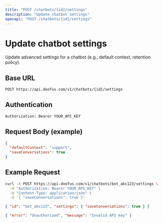 ```yaml
---
title: "POST /chatbots/{id}/settings"
description: "Update chatbot settings"
openapi: "POST /chatbots/{id}/settings"
---
```


# Update chatbot settings

Update advanced settings for a chatbot (e.g., default context, retention policy).

## Base URL

```bash
POST https://api.doofus.com/v1/chatbots/{id}/settings
```

## Authentication

```bash
Authorization: Bearer YOUR_API_KEY
```

## Request Body (example)

```json
{
  "defaultContext": "support",
  "saveConversations": true
}
```

## Example Request

```bash
curl -X POST https://api.doofus.com/v1/chatbots/bot_abc123/settings \
  -H "Authorization: Bearer YOUR_API_KEY" \
  -H "Content-Type: application/json" \
  -d '{ "saveConversations": true }'
```

```json Response (200)
{ "id": "bot_abc123", "settings": { "saveConversations": true } }
```

```json Response (401)
{ "error": "Unauthorized", "message": "Invalid API key" }
```
